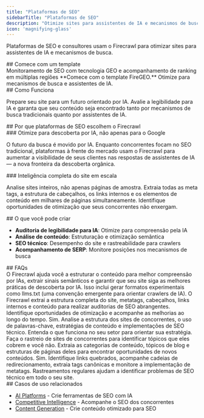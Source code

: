```yaml
---
title: "Plataformas de SEO"
sidebarTitle: "Plataformas de SEO"
description: "Otimize sites para assistentes de IA e mecanismos de busca"
icon: 'magnifying-glass'
---
```


Plataformas de SEO e consultores usam o Firecrawl para otimizar sites para assistentes de IA e mecanismos de busca.

<div id="start-with-a-template">
  ## Comece com um template
</div>

<Card title="FireGEO" icon="github" href="https://github.com/mendableai/firegeo">
  Monitoramento de SEO com tecnologia GEO e acompanhamento de ranking em múltiplas regiões
</Card>

<Note>
  **Comece com o template FireGEO.** Otimize para mecanismos de busca e assistentes de IA.
</Note>

<div id="how-it-works">
  ## Como Funciona
</div>

Prepare seu site para um futuro orientado por IA. Avalie a legibilidade para IA e garanta que seu conteúdo seja encontrado tanto por mecanismos de busca tradicionais quanto por assistentes de IA.

<div id="why-seo-platforms-choose-firecrawl">
  ## Por que plataformas de SEO escolhem o Firecrawl
</div>

<div id="optimize-for-ai-discovery-not-just-google">
  ### Otimize para descoberta por IA, não apenas para o Google
</div>

O futuro da busca é movido por IA. Enquanto concorrentes focam no SEO tradicional, plataformas à frente do mercado usam o Firecrawl para aumentar a visibilidade de seus clientes nas respostas de assistentes de IA — a nova fronteira da descoberta orgânica.

<div id="complete-site-intelligence-at-scale">
  ### Inteligência completa do site em escala
</div>

Analise sites inteiros, não apenas páginas de amostra. Extraia todas as meta tags, a estrutura de cabeçalhos, os links internos e os elementos de conteúdo em milhares de páginas simultaneamente. Identifique oportunidades de otimização que seus concorrentes não enxergam.

<div id="what-you-can-build">
  ## O que você pode criar
</div>

* **Auditoria de legibilidade para IA**: Otimize para compreensão pela IA
* **Análise de conteúdo**: Estruturação e otimização semântica
* **SEO técnico**: Desempenho do site e rastreabilidade para crawlers
* **Acompanhamento de SERP**: Monitore posições nos mecanismos de busca

<div id="faqs">
  ## FAQs
</div>

<AccordionGroup>
  <Accordion title="How can I optimize my site for AI assistants?">
    O Firecrawl ajuda você a estruturar o conteúdo para melhor compreensão por IAs, extrair sinais semânticos e garantir que seu site siga as melhores práticas de descoberta por IA. Isso inclui gerar formatos experimentais como llms.txt (uma convenção emergente para orientar crawlers de IA).
  </Accordion>

  <Accordion title="How does Firecrawl support SEO audits?">
    O Firecrawl extrai a estrutura completa do site, metatags, cabeçalhos, links internos e conteúdo para realizar auditorias de SEO abrangentes. Identifique oportunidades de otimização e acompanhe as melhorias ao longo do tempo.
  </Accordion>

  <Accordion title="Can Firecrawl help with competitor SEO analysis?">
    Sim. Analise a estrutura dos sites de concorrentes, o uso de palavras-chave, estratégias de conteúdo e implementações de SEO técnico. Entenda o que funciona no seu setor para orientar sua estratégia.
  </Accordion>

  <Accordion title="How can I use Firecrawl for content gap analysis?">
    Faça o rastreio de sites de concorrentes para identificar tópicos que eles cobrem e você não. Extraia as categorias de conteúdo, tópicos de blog e estruturas de páginas deles para encontrar oportunidades de novos conteúdos.
  </Accordion>

  <Accordion title="Does Firecrawl help with technical SEO monitoring?">
    Sim. Identifique links quebrados, acompanhe cadeias de redirecionamento, extraia tags canônicas e monitore a implementação de metatags. Rastreamentos regulares ajudam a identificar problemas de SEO técnico em todo o seu site.
  </Accordion>
</AccordionGroup>

<div id="related-use-cases">
  ## Casos de uso relacionados
</div>

* [AI Platforms](/pt-BR/use-cases/ai-platforms) - Crie ferramentas de SEO com IA
* [Competitive Intelligence](/pt-BR/use-cases/competitive-intelligence) - Acompanhe o SEO dos concorrentes
* [Content Generation](/pt-BR/use-cases/content-generation) - Crie conteúdo otimizado para SEO